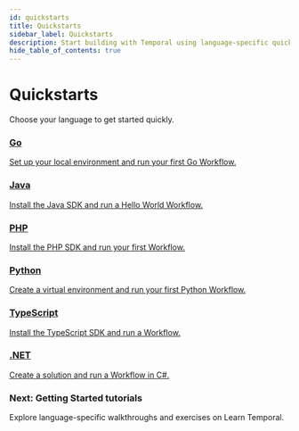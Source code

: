 ```yaml
---
id: quickstarts
title: Quickstarts
sidebar_label: Quickstarts
description: Start building with Temporal using language-specific quickstarts.
hide_table_of_contents: true
---
```



# Quickstarts

Choose your language to get started quickly.

<div className="quickstart-cards">
  <a className="qs-card" href="/develop/go/set-up-your-local-go">
    <h3>Go</h3>
    <p>Set up your local environment and run your first Go Workflow.</p>
  </a>
  <a className="qs-card" href="/develop/java/set-up-your-local-java">
    <h3>Java</h3>
    <p>Install the Java SDK and run a Hello World Workflow.</p>
  </a>
  <a className="qs-card" href="/develop/php/set-up-your-local-php">
    <h3>PHP</h3>
    <p>Install the PHP SDK and run your first Workflow.</p>
  </a>
  <a className="qs-card" href="/develop/python/set-up-your-local-python">
    <h3>Python</h3>
    <p>Create a virtual environment and run your first Python Workflow.</p>
  </a>
  <a className="qs-card" href="/develop/typescript/set-up-your-local-typescript">
    <h3>TypeScript</h3>
    <p>Install the TypeScript SDK and run a Workflow.</p>
  </a>
  <a className="qs-card" href="/develop/dotnet/set-up-your-local-dotnet">
    <h3>.NET</h3>
    <p>Create a solution and run a Workflow in C#.</p>
  </a>
</div>

<CallToAction href="https://learn.temporal.io/getting_started/">
  <h3>Next: Getting Started tutorials</h3>
  <p>Explore language-specific walkthroughs and exercises on Learn Temporal.</p>
</CallToAction>

<style>
{`.quickstart-cards {
  display: grid;
  grid-template-columns: repeat(auto-fill, minmax(260px, 1fr));
  gap: 1.25rem;
  margin-top: 1rem;
}

.qs-card {
  display: block;
  padding: 1.1rem 1.25rem;
  background: linear-gradient(
    180deg,
    rgba(127, 127, 127, 0.06) 0%,
    rgba(127, 127, 127, 0.03) 100%
  );
  border: 1px solid var(--ifm-color-emphasis-200);
  border-radius: 0;
  text-decoration: none;
  color: inherit;
  box-shadow: inset 0 0 0 1px rgba(68, 76, 231, 0.25), 0 10px 24px rgba(0,0,0,0.10);
  transition: transform 120ms ease, box-shadow 180ms ease, border-color 120ms ease;
}

.qs-card h3 {
  margin: 0 0 0.4rem;
  font-size: 1.05rem;
}

.qs-card p {
  margin: 0;
  color: var(--ifm-color-emphasis-700);
  font-size: 0.95rem;
}

.qs-card:hover {
  transform: translateY(-3px);
  box-shadow: inset 0 0 0 1px rgba(68, 76, 231, 0.25), 0 10px 24px rgba(0,0,0,0.10);
  border-color: var(--ifm-color-primary);
  text-decoration: none;
  border-image: linear-gradient(135deg, #444CE7 0%, #6366F1 100%);
  border-image-slice: 1;
}

.qs-card:focus-visible {
  outline: 3px solid var(--ifm-color-primary);
  outline-offset: 2px;
  text-decoration: none;
}

.qs-card:hover h3, .qs-card:hover p,
.qs-card:focus-visible h3, .qs-card:focus-visible p {
  text-decoration: none;
}

/* Dark theme tuning */
[data-theme='dark'] .qs-card {
  background: linear-gradient(
    180deg,
    rgba(255, 255, 255, 0.04) 0%,
    rgba(255, 255, 255, 0.02) 100%
  );
  border-color: var(--ifm-color-emphasis-300);
  box-shadow: 0 2px 10px rgba(0,0,0,0.25);
}

[data-theme='dark'] .qs-card:hover {
  border-image: linear-gradient(135deg, #444CE7 0%, #B664FF 100%);
  border-image-slice: 1;
}

[data-theme='dark'] .qs-card p {
  color: var(--ifm-color-emphasis-600);
}
`}
</style>